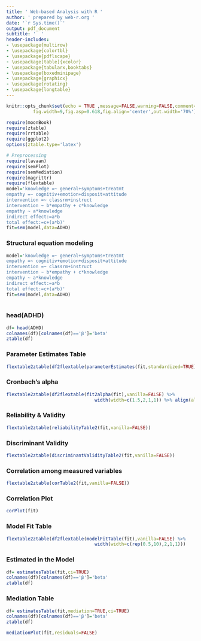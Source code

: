 ```yaml
---
title: ' Web-based Analysis with R '
author: ' prepared by web-r.org '
date: '`r Sys.time()`'
output: pdf_document
subtitle: '  '
header-includes:
- \usepackage{multirow}
- \usepackage{colortbl}
- \usepackage{pdflscape}
- \usepackage[table]{xcolor}
- \usepackage{tabularx,booktabs}
- \usepackage{boxedminipage}
- \usepackage{graphicx}
- \usepackage{rotating}
- \usepackage{longtable}
---
```

```r
knitr::opts_chunk$set(echo = TRUE ,message=FALSE,warning=FALSE,comment=NA,
          fig.width=9,fig.asp=0.618,fig.align='center',out.width='70%')
```
```r
require(moonBook)
require(ztable)
require(rrtable)
require(ggplot2)
options(ztable.type='latex')
```

```r
# Preprocessing
require(lavaan)
require(semPlot)
require(semMediation)
require(magrittr)
require(flextable)
model='knowledge =~ general+symptoms+treatmt
empathy =~ cognitiv+emotion+disposit+attitude
intervention =~ classrm+instruct
intervention ~ b*empathy + c*knowledge
empathy ~ a*knowledge
indirect effect:=a*b
total effect:=c+(a*b)'
fit=sem(model,data=ADHD) 
```

### Structural equation modeling 

```r
model='knowledge =~ general+symptoms+treatmt
empathy =~ cognitiv+emotion+disposit+attitude
intervention =~ classrm+instruct
intervention ~ b*empathy + c*knowledge
empathy ~ a*knowledge
indirect effect:=a*b
total effect:=c+(a*b)'
fit=sem(model,data=ADHD)
 
```



### head(ADHD) 

```r
df= head(ADHD) 
colnames(df)[colnames(df)=='β']='beta'
ztable(df)
```



### Parameter Estimates Table 

```r
flextable2ztable(df2flextable(parameterEstimates(fit,standardized=TRUE),vanilla=FALSE))
```



### Cronbach's alpha 

```r
flextable2ztable(df2flextable(fit2alpha(fit),vanilla=FALSE) %>%
                                 width(width=c(1.5,2,1,1)) %>% align(align='center',part='all'))
```



### Reliability & Validity 

```r
flextable2ztable(reliabilityTable2(fit,vanilla=FALSE))
```



### Discriminant Validity 

```r
flextable2ztable(discriminantValidityTable2(fit,vanilla=FALSE))
```



### Correlation among measured variables 

```r
flextable2ztable(corTable2(fit,vanilla=FALSE))
```



### Correlation Plot 

```r
corPlot(fit) 
```



### Model Fit Table 

```r
flextable2ztable(df2flextable(modelFitTable(fit),vanilla=FALSE) %>% 
                                 width(width=c(rep(0.5,10),2,1,1)))
```



### Estimated in the Model 

```r
df= estimatesTable(fit,ci=TRUE) 
colnames(df)[colnames(df)=='β']='beta'
ztable(df)
```



### Mediation Table 

```r
df= estimatesTable(fit,mediation=TRUE,ci=TRUE) 
colnames(df)[colnames(df)=='β']='beta'
ztable(df)
```



```r
mediationPlot(fit,residuals=FALSE) 
```



